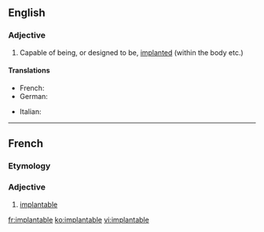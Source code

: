==English==

===Adjective===
{{en-adj}}

# Capable of being, or designed to be, [[implanted]] (within the body etc.)

====Translations====
{{trans-top|Capable of being implanted}}
* French: {{t+|fr|implantable}}
* German: {{t-|de|implantierbar}}
{{trans-mid}}
* Italian: {{t-|it|impiantabile}}
{{trans-bottom}}

----

==French==

===Etymology===
{{suffix|implanter|able|lang=fr}}

===Adjective===
{{fr-adj-mf}}

# [[#English|implantable]]

[[fr:implantable]]
[[ko:implantable]]
[[vi:implantable]]